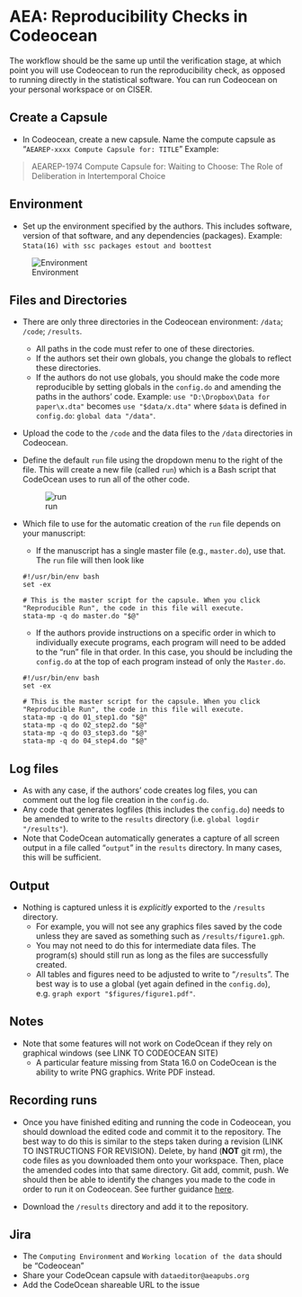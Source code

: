 # AEA: Reproducibility Checks in Codeocean

The workflow should be the same up until the verification stage, at which point you will use Codeocean to run the reproducibility check, as opposed to running directly in the statistical software. You can run Codeocean on your personal workspace or on CISER.

## Create a Capsule

- In Codeocean, create a new capsule. Name the compute capsule as "`AEAREP-xxxx Compute Capsule for: TITLE`"
Example:

> AEAREP-1974 Compute Capsule for: Waiting to Choose: The Role of Deliberation in Intertemporal Choice

## Environment

- Set up the environment specified by the authors. This includes software, version of that software, and any dependencies (packages). 
Example:
`Stata(16) with ssc packages estout and boottest`

![Environment](images/environment.png)

## Files and Directories

- There are only three directories in the Codeocean environment: `/data`; `/code`; `/results`.
    - All paths in the code must refer to one of these directories.
    - If the authors set their own globals, you change the globals to reflect these directories.
    - If the authors do not use globals, you should make the code more reproducible by setting globals in the `config.do` and amending the paths in the authors' code. Example:
    `use "D:\Dropbox\Data for paper\x.dta"` becomes `use "$data/x.dta"` where `$data` is defined in `config.do`: `global data "/data"`.

- Upload the code  to the `/code` and the data files to the `/data` directories in Codeocean.

- Define the default `run` file using the dropdown menu to the right of the file. This will create a new file (called `run`) which is a Bash script that CodeOcean uses to run all of the other code. 

    ![run](images/run_file.png)

- Which file to use for the automatic creation of the `run` file depends on your manuscript:
    - If the manuscript has a single master file (e.g., `master.do`), use that. The `run` file will then look like 
    ```
    #!/usr/bin/env bash
    set -ex

    # This is the master script for the capsule. When you click "Reproducible Run", the code in this file will execute.
    stata-mp -q do master.do "$@"
    ``` 
    - If the authors provide instructions on a specific order in which to individually execute programs, each program will need to be added to the "run" file in that order. In this case, you should be including the `config.do` at the top of each program instead of only the `Master.do`. 
    ```
    #!/usr/bin/env bash
    set -ex

    # This is the master script for the capsule. When you click "Reproducible Run", the code in this file will execute.
    stata-mp -q do 01_step1.do "$@"
    stata-mp -q do 02_step2.do "$@"
    stata-mp -q do 03_step3.do "$@"
    stata-mp -q do 04_step4.do "$@"
    ``` 

## Log files

- As with any case, if the authors' code creates log files, you can comment out the log file creation in the `config.do`. 
- Any code that generates logfiles (this includes the `config.do`) needs to be amended to write to the `results` directory (i.e. `global logdir "/results"`). 
- Note that CodeOcean automatically generates a capture of all screen output in a file called "`output`" in the `results` directory. In many cases, this will be sufficient.

## Output

- Nothing is captured unless it is *explicitly* exported to the `/results` directory.
    - For example, you will not see any graphics files saved by the code unless they are saved as something such as `/results/figure1.gph`. 
    - You may not need to do this for intermediate data files. The program(s) should still run as long as the files are successfully created.
    - All tables and figures need to be adjusted to write to "`/results`". The best way is to use a global (yet again defined in the `config.do`), e.g. `graph export "$figures/figure1.pdf"`.

## Notes

- Note that some features will not work on CodeOcean if they rely on graphical windows (see LINK TO CODEOCEAN SITE)
  - A particular feature missing from Stata 16.0 on CodeOcean is the ability to write PNG graphics. Write PDF instead.

## Recording runs 

- Once you have finished editing and running the code in Codeocean, you should download the edited code and commit it to the repository. The best way to do this is similar to the steps taken during a revision (LINK TO INSTRUCTIONS FOR REVISION). Delete, by hand (**NOT** git rm), the code files as you downloaded them onto your workspace. Then, place the amended codes into that same directory. Git add, commit, push. We should then be able to identify the changes you made to the code in order to run it on Codeocean. See further guidance [here](https://github.com/labordynamicsinstitute/replicability-training/blob/master/Updating_Materials.md).

- Download the `/results` directory and add it to the repository.

## Jira

- The `Computing Environment` and `Working location of the data` should be "Codeocean"
- Share your CodeOcean capsule with `dataeditor@aeapubs.org`
- Add the CodeOcean shareable URL to the issue




